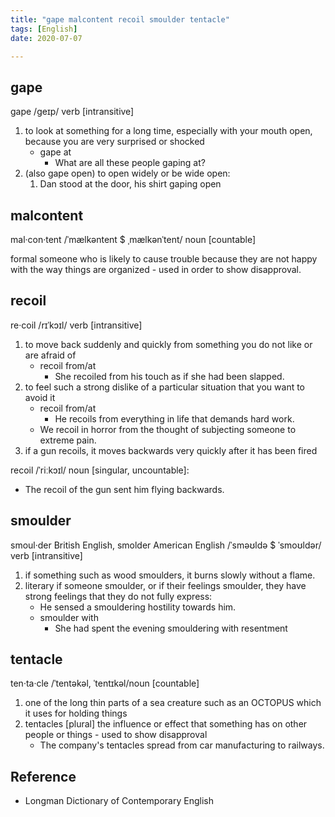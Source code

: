 ```yaml
---
title: "gape malcontent recoil smoulder tentacle"
tags: [English]
date: 2020-07-07

---
```


## gape

gape /ɡeɪp/ verb [intransitive]

1. to look at something for a long time, especially with your mouth open,
   because you are very surprised or shocked
   - gape at
     - What are all these people gaping at?
2. (also gape open) to open widely or be wide open:
   1. Dan stood at the door, his shirt gaping open

## malcontent

mal·con·tent /ˈmælkəntent $ ˌmælkənˈtent/ noun [countable]

formal someone who is likely to cause trouble because they are not happy with
the way things are organized - used in order to show disapproval.

## recoil


re·coil /rɪˈkɔɪl/ verb [intransitive]

1. to move back suddenly and quickly from something you do not like or are
   afraid of
    - recoil from/at
      - She recoiled from his touch as if she had been slapped.
2. to feel such a strong dislike of a particular situation that you want to
   avoid it
    - recoil from/at
      - He recoils from everything in life that demands hard work.
    - We recoil in horror from the thought of subjecting someone to extreme
      pain.
3. if a gun recoils, it moves backwards very quickly after it has been fired

recoil /ˈriːkɔɪl/ noun [singular, uncountable]:

- The recoil of the gun sent him flying backwards.

## smoulder

smoul·der British English, smolder American English /ˈsməʊldə $ ˈsmoʊldər/ verb
[intransitive]

1. if something such as wood smoulders, it burns slowly without a flame.
2. literary if someone smoulder, or if their feelings smoulder, they have strong
   feelings that they do not fully express:
    - He sensed a smouldering hostility towards him.
    - smoulder with
      - She had spent the evening smouldering with resentment

## tentacle

ten·ta·cle /ˈtentəkəl, ˈtentɪkəl/noun [countable]

1. one of the long thin parts of a sea creature such as an OCTOPUS which it uses
   for holding things
2. tentacles [plural] the influence or effect that something has on other people
   or things - used to show disapproval
   - The company's tentacles spread from car manufacturing to railways.

## Reference

- Longman Dictionary of Contemporary English

